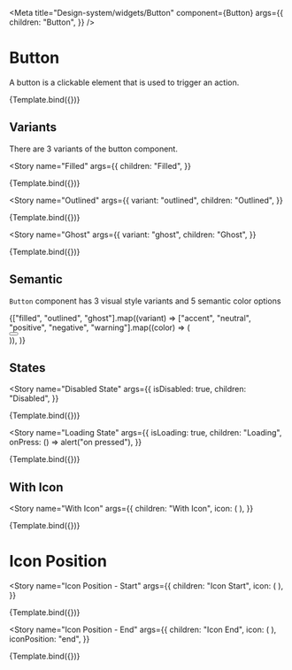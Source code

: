 

<Meta
  title="Design-system/widgets/Button"
  component={Button}
  args={{
    children: "Button",
  }}
/>


# Button

A button is a clickable element that is used to trigger an action.

<Canvas>
  <Story name="Button">{Template.bind({})}</Story>
</Canvas>

<ArgsTable story="Button" of={Button} />

## Variants

There are 3 variants of the button component.

<Story
  name="Filled"
  args={{
    children: "Filled",
  }}
>
  {Template.bind({})}
</Story>

<Story
  name="Outlined"
  args={{
    variant: "outlined",
    children: "Outlined",
  }}
>
  {Template.bind({})}
</Story>

<Story
  name="Ghost"
  args={{
    variant: "ghost",
    children: "Ghost",
  }}
>
  {Template.bind({})}
</Story>

## Semantic

`Button` component has 3 visual style variants and 5 semantic color options

<Story name="Semantic">
  <div style={{ display: "flex", gap: "10px", flexWrap: "wrap" }}>
    {["filled", "outlined", "ghost"].map((variant) =>
      ["accent", "neutral", "positive", "negative", "warning"].map((color) => (
        <div key={`${variant}-${color}`} style={{ marginBottom: 10 }}>
          <Button variant={variant} color={color} children={color} />
        </div>
      )),
    )}
  </div>
</Story>

## States

<Story
  name="Disabled State"
  args={{
    isDisabled: true,
    children: "Disabled",
  }}
>
  {Template.bind({})}
</Story>

<Story
  name="Loading State"
  args={{
    isLoading: true,
    children: "Loading",
    onPress: () => alert("on pressed"),
  }}
>
  {Template.bind({})}
</Story>

## With Icon

<Story
  name="With Icon"
  args={{
    children: "With Icon",
    icon: (
      <Icon>
        <EmotionHappyLineIcon />
      </Icon>
    ),
  }}
>
  {Template.bind({})}
</Story>

# Icon Position

<Story
  name="Icon Position - Start"
  args={{
    children: "Icon Start",
    icon: (
      <Icon>
        <EmotionHappyLineIcon />
      </Icon>
    ),
  }}
>
  {Template.bind({})}
</Story>

<Story
  name="Icon Position - End"
  args={{
    children: "Icon End",
    icon: (
      <Icon>
        <EmotionHappyLineIcon />
      </Icon>
    ),
    iconPosition: "end",
  }}
>
  {Template.bind({})}
</Story>
